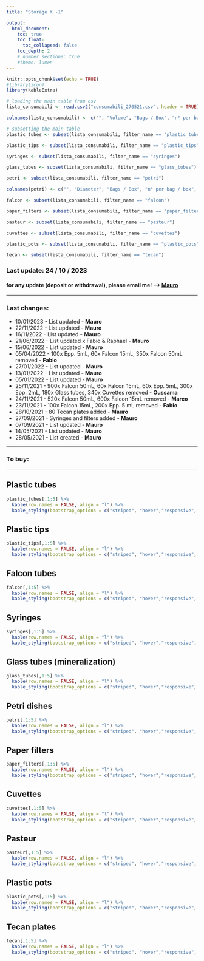 ```yaml
---
title: "Storage K -1"

output: 
  html_document:
    toc: true
    toc_float:
      toc_collapsed: false
    toc_depth: 2
    # number_sections: true
    #theme: lumen
---
```


```r
knitr::opts_chunk$set(echo = TRUE)
#library(icon)
library(kableExtra)
```

```r

# loading the main table from csv
lista_consumabili <- read.csv2("consumabili_270521.csv", header = TRUE)

colnames(lista_consumabili) <- c("", "Volume", "Bags / Box", "n° per bag / box", "Total", "filter_name")

# subsetting the main table
plastic_tubes <- subset(lista_consumabili, filter_name == "plastic_tubes")

plastic_tips <- subset(lista_consumabili, filter_name == "plastic_tips")

syringes <- subset(lista_consumabili, filter_name == "syringes")

glass_tubes <- subset(lista_consumabili, filter_name == "glass_tubes")

petri <- subset(lista_consumabili, filter_name == "petri")

colnames(petri) <- c("", "Diameter", "Bags / Box", "n° per bag / box", "Total", "filter_name")

falcon <- subset(lista_consumabili, filter_name == "falcon")

paper_filters <- subset(lista_consumabili, filter_name == "paper_filters")

pasteur <- subset(lista_consumabili, filter_name == "pasteur")

cuvettes <- subset(lista_consumabili, filter_name == "cuvettes")

plastic_pots <- subset(lista_consumabili, filter_name == "plastic_pots")

tecan <- subset(lista_consumabili, filter_name == "tecan")
```

### Last update: 24 / 10 / 2023
#### for any update (deposit or withdrawal), please email me! --> [Mauro](mailto:mauro.maver@unibz.it?subject=[Update]%20Storage%20K-1%20and%20Lab%201.20)

---

### Last changes:
- 10/01/2023 - List updated - **Mauro**
- 22/11/2022 - List updated - **Mauro**
- 16/11/2022 - List updated - **Mauro**
- 21/06/2022 - List updated x Fabio & Raphael - **Mauro**
- 15/06/2022 - List updated - **Mauro**
- 05/04/2022 - 100x Epp. 5mL, 60x Falcon 15mL, 350x Falcon 50mL removed - **Fabio** 
- 27/01/2022 - List updated - **Mauro**
- 13/01/2022 - List updated - **Mauro**
- 05/01/2022 - List updated - **Mauro**
- 25/11/2021 - 900x Falcon 50mL, 60x Falcon 15mL, 60x Epp. 5mL, 300x Epp. 2mL, 180x Glass tubes, 340x Cuvettes removed - **Oussama**
- 24/11/2021 - 520x Falcon 50mL, 600x  Falcon 15mL removed - **Marco**
- 23/11/2021 - 100x Falcon 15mL, 200x Epp. 5 mL removed - **Fabio**
- 28/10/2021 - 80 Tecan plates added - **Mauro**
- 27/09/2021 - Syringes and filters added - **Mauro**
- 07/09/2021 - List updated - **Mauro**
- 14/05/2021 - List updated - **Mauro**
- 28/05/2021 - List created - **Mauro**

---

### To buy:


---

## Plastic tubes

```r
plastic_tubes[,1:5] %>%
  kable(row.names = FALSE, align = "l") %>%
  kable_styling(bootstrap_options = c("striped", "hover","responsive", "condensed"),font_size = 16)
```

## Plastic tips

```r
plastic_tips[,1:5] %>%
  kable(row.names = FALSE, align = "l") %>%
  kable_styling(bootstrap_options = c("striped", "hover","responsive", "condensed"),font_size = 16)
```

## Falcon tubes

```r
falcon[,1:5] %>%
  kable(row.names = FALSE, align = "l") %>%
  kable_styling(bootstrap_options = c("striped", "hover","responsive", "condensed"),font_size = 16)
```

## Syringes

```r
syringes[,1:5] %>%
  kable(row.names = FALSE, align = "l") %>%
  kable_styling(bootstrap_options = c("striped", "hover","responsive", "condensed"),font_size = 16)
```

## Glass tubes (mineralization)

```r
glass_tubes[,1:5] %>%
  kable(row.names = FALSE, align = "l") %>%
  kable_styling(bootstrap_options = c("striped", "hover","responsive", "condensed"),font_size = 16)
```

## Petri dishes

```r
petri[,1:5] %>%
  kable(row.names = FALSE, align = "l") %>%
  kable_styling(bootstrap_options = c("striped", "hover","responsive", "condensed"),font_size = 16)
```

## Paper filters

```r
paper_filters[,1:5] %>%
  kable(row.names = FALSE, align = "l") %>%
  kable_styling(bootstrap_options = c("striped", "hover","responsive", "condensed"),font_size = 16)
```

## Cuvettes

```r
cuvettes[,1:5] %>%
  kable(row.names = FALSE, align = "l") %>%
  kable_styling(bootstrap_options = c("striped", "hover","responsive", "condensed"),font_size = 16)
```

## Pasteur

```r
pasteur[,1:5] %>%
  kable(row.names = FALSE, align = "l") %>%
  kable_styling(bootstrap_options = c("striped", "hover","responsive", "condensed"),font_size = 16)
```

## Plastic pots

```r
plastic_pots[,1:5] %>%
  kable(row.names = FALSE, align = "l") %>%
  kable_styling(bootstrap_options = c("striped", "hover","responsive", "condensed"),font_size = 16)
```

## Tecan plates

```r
tecan[,1:5] %>%
  kable(row.names = FALSE, align = "l") %>%
  kable_styling(bootstrap_options = c("striped", "hover","responsive", "condensed"),font_size = 16)
```

